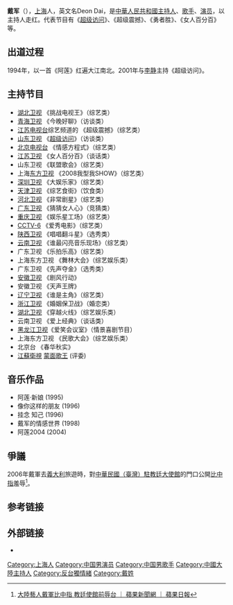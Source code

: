 {{Expand|time=2017-12-13T20:00:04+00:00}}

'''戴军'''（{{bd|1970年|11月23日}}），[[上海市|上海]]人，英文名Deon Dai，是[[中華人民共和國|中華人民共和國]][[主持人|主持人]]、[[歌手|歌手]]、[[演员|演员]]，以主持人走红。代表节目有《[[超级访问|超级访问]]》、《超级震撼》、《勇者胜》、《女人百分百》等。

== 出道过程 ==
1994年，以一首《阿莲》红遍大江南北。2001年与[[李静|李静]]主持《超级访问》。

== 主持节目 ==
* [[湖北卫视|湖北卫视]] 《挑战电视王》（综艺类）
* [[青海卫视|青海卫视]] 《今晚好聊》（访谈类）
* [[江苏电视台|江苏电视台]]综艺频道的 《超级震撼》（综艺类）
* [[山东卫视|山东卫视]] 《[[超级访问|超级访问]]》（访谈类）
* [[北京电视台|北京电视台]] 《情感方程式》（综艺类）
* [[江苏卫视|江苏卫视]] 《女人百分百》（谈话类）
* 山东卫视 《联盟歌会》（综艺类）
* 上海[[东方卫视|东方卫视]] 《2008我型我SHOW》（综艺类）
* [[深圳卫视|深圳卫视]] 《大娱乐家》（综艺类）
* [[天津卫视|天津卫视]] 《综艺食街》（饮食类）
* [[河北卫视|河北卫视]] 《非常剧星》（综艺类）
* [[广东卫视|广东卫视]] 《猜猜女人心》（竞猜类）
* [[重庆卫视|重庆卫视]] 《娱乐星工场》（综艺类）
* [[电影频道_(CCTV-6)|CCTV-6]] 《爱秀电影》（综艺类）
* [[陕西卫视|陕西卫视]] 《唱唱翻斗星》（选秀类）
* [[云南卫视|云南卫视]] 《谁最闪亮音乐现场》（综艺类）
* 广东卫视 《乐拍乐高》（综艺类）
* 上海东方卫视 《舞林大会》（综艺娱乐类）
* 广东卫视 《先声夺金》（选秀类）
* [[安徽卫视|安徽卫视]] 《剧风行动》
* 安徽卫视 《天声王牌》
* [[辽宁卫视|辽宁卫视]] 《谁是主角》（综艺类）
* [[浙江卫视|浙江卫视]] 《婚姻保卫战》（婚恋类）
* [[湖北卫视|湖北卫视]] 《穿越火线》（综艺娱乐类）
* 云南卫视 《爱上经典》（谈话类）
* [[黑龙江卫视|黑龙江卫视]]《爱笑会议室》（情景喜剧节目）
* 上海东方卫视 《民歌大会》（综艺娱乐类）
* 北京台 《春华秋实》
* [[江蘇衛視|江蘇衛視]] [[蒙面歌王_(中国)|蒙面歌王]] (评委)

== 音乐作品==
* 阿莲·新娘 (1995)
* 像你这样的朋友 (1996)
* 挂念 知己 (1996)
* 戴军的情感世界 (1998)
* 阿莲2004 (2004)

==爭議==
2006年戴軍去[[義大利|義大利]]旅遊時，對[[中華民國駐教廷大使館|中華民國（臺灣）駐教廷大使館]]的門口公開[[比中指|比中指]]羞辱<ref>[https://tw.appledaily.com/entertainment/20060222/RKZ4LNLKNX4IN7UZCEKGKAYU7M/ 大陸藝人戴軍比中指 教廷使館前辱台 ｜ 蘋果新聞網 ｜ 蘋果日報]</ref>。

== 参考链接 ==
{{reflist}}

== 外部链接 ==
* {{Sinaweibo|3100185195|戴军}}
[[Category:上海人|Category:上海人]]
[[Category:中国男演员|Category:中国男演员]]
[[Category:中国男歌手|Category:中国男歌手]]
[[Category:中國大陸主持人|Category:中國大陸主持人]]
[[Category:反台獨情緒|Category:反台獨情緒]]
[[Category:戴姓|Category:戴姓]]